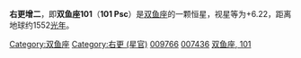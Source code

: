 {{Starbox begin
| name = 101 Psc
}}
{{Starbox observe
| epoch = [[J2000.0|J2000.0]]
| constell = [[双鱼座|双鱼座]]
| 星官 = [[娄宿|娄宿]] [[右更|右更]]
| ra = {{RA| 1| 35| 46.44}}
| dec = {{DEC| +14| 39| 41.12}}
| appmag_v =  6.220
}}
{{Starbox character
| class =  B9.5III
| b-v =  -0.036
| u-b =  -0.151
| variable = [[变星|变星]]
}}
{{Starbox astrometry
| radial_v =  -16
| prop_mo_ra = 2.89
| prop_mo_dec = -7.95
| parallax = 2.10
| p_error = 0.39
| absmag_v = -2.17
}}
{{Starbox catalog
| names = [[SAO星表|SAO]] 92530，[[HD星表|HD]] 9766 ，[[HR星表|HR]] 455 ，[[依巴谷星表|HIP]] 7436 
}}
{{Starbox reference |Simbad= 101+Psc}}
{{Starbox end}}

'''右更增二'''，即'''双鱼座101'''（'''101 Psc'''）是[[双鱼座|双鱼座]]的一颗恒星，视星等为+6.22，距离地球约1552[[光年|光年]]。

{{stars of Pisces}}
{{星官|右更|5|5}}

[[Category:双鱼座|Category:双鱼座]]
[[Category:右更_(星官)|Category:右更 (星官)]]
[[Category:HD和HDE天體|009766]]
[[Category:HIP天體|007436]]
[[Category:佛氏天體|双鱼座, 101]]